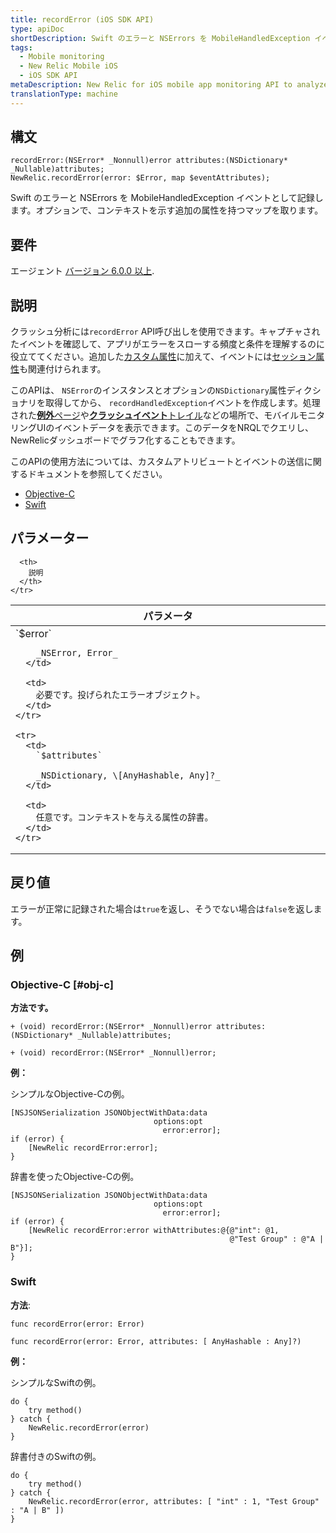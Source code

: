 ```yaml
---
title: recordError (iOS SDK API)
type: apiDoc
shortDescription: Swift のエラーと NSErrors を MobileHandledException イベントとして記録します。オプションで、コンテキストを示す追加の属性を持つマップを取ります。
tags:
  - Mobile monitoring
  - New Relic Mobile iOS
  - iOS SDK API
metaDescription: New Relic for iOS mobile app monitoring API to analyze handled exceptions and thrown exceptions.
translationType: machine
---
```


## 構文

```
recordError:(NSError* _Nonnull)error attributes:(NSDictionary* _Nullable)attributes;
NewRelic.recordError(error: $Error, map $eventAttributes);
```

Swift のエラーと NSErrors を MobileHandledException イベントとして記録します。オプションで、コンテキストを示す追加の属性を持つマップを取ります。

## 要件

エージェント [バージョン 6.0.0 以上](/docs/release-notes/mobile-release-notes/ios-release-notes/ios-agent-600).

## 説明

クラッシュ分析には`recordError` API呼び出しを使用できます。キャプチャされたイベントを確認して、アプリがエラーをスローする頻度と条件を理解するのに役立ててください。追加した[カスタム属性](/docs/mobile-monitoring/new-relic-mobile/maintenance/add-custom-data-new-relic-mobile)に加えて、イベントには[セッション属性](/docs/insights/insights-data-sources/default-attributes/mobile-default-attributes-insights)も関連付けられます。

このAPIは、 `NSError`のインスタンスとオプションの`NSDictionary`属性ディクショナリを取得してから、 `recordHandledException`イベントを作成します。処理された[**例外**ページ](/docs/mobile-monitoring/mobile-monitoring-ui/crashes/handled-exceptions-analyze-trends-prevent-crashes)や[**クラッシュイベント**トレイル](/docs/mobile-monitoring/mobile-monitoring-ui/crashes/mobile-crash-event-trail)などの場所で、モバイルモニタリングUIのイベントデータを表示できます。このデータをNRQLでクエリし、NewRelicダッシュボードでグラフ化することもできます。

このAPIの使用方法については、カスタムアトリビュートとイベントの送信に関するドキュメントを参照してください。

* [Objective-C](/docs/mobile-monitoring/new-relic-mobile-ios/install-configure/work-ios-sdk-api#objc-custom-att-events)
* [Swift](/docs/mobile-monitoring/new-relic-mobile-ios/install-configure/work-ios-sdk-api#swift-custom-att-events)

## パラメーター

<table>
  <thead>
    <tr>
      <th width="25%">
        パラメータ
      </th>

      <th>
        説明
      </th>
    </tr>
  </thead>

  <tbody>
    <tr>
      <td>
        `$error`

        _NSError, Error_
      </td>

      <td>
        必要です。投げられたエラーオブジェクト。
      </td>
    </tr>

    <tr>
      <td>
        `$attributes​`

        _NSDictionary, \[AnyHashable, Any]?_
      </td>

      <td>
        任意です。コンテキストを与える属性の辞書。
      </td>
    </tr>
  </tbody>
</table>

## 戻り値

エラーが正常に記録された場合は`true`を返し、そうでない場合は`false`を返します。

## 例

### Objective-C [#obj-c]

**方法です。**

```
+ (void) recordError:(NSError* _Nonnull)error attributes:(NSDictionary* _Nullable)attributes;

+ (void) recordError:(NSError* _Nonnull)error;
```

**例：**

シンプルなObjective-Cの例。

```
[NSJSONSerialization JSONObjectWithData:data
                                options:opt
                                  error:error];
if (error) {
    [NewRelic recordError:error];
}
```

辞書を使ったObjective-Cの例。

```
[NSJSONSerialization JSONObjectWithData:data
                                options:opt
                                  error:error];
if (error) {
    [NewRelic recordError:error withAttributes:@{@"int": @1,
                                                 @"Test Group" : @"A | B"}];
}
```

### Swift

**方法**:

```
func recordError(error: Error)

func recordError(error: Error, attributes: [ AnyHashable : Any]?)
```

**例：**

シンプルなSwiftの例。

```
do {
    try method()
} catch {
    NewRelic.recordError(error)
}
```

辞書付きのSwiftの例。

```
do {
    try method()
} catch {
    NewRelic.recordError(error, attributes: [ "int" : 1, "Test Group" : "A | B" ])
}
```